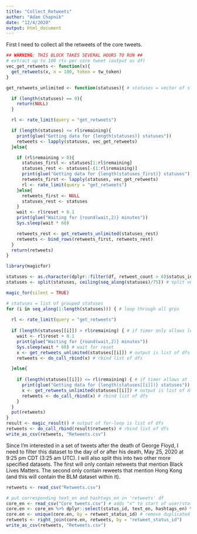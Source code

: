 ```yaml
---
title: "Collect_Retweets"
author: "Adam Chapnik"
date: "12/4/2020"
output: html_document
---
```


First I need to collect all the retweets of the core tweets.

```r
## WARNING: THIS BLOCK TAKES SEVERAL HOURS TO RUN ##
# extract up to 100 rts per core tweet (output as df)
vec_get_retweets <- function(x){
  get_retweets(x, n = 100, token = tw_token)
}

get_retweets_unlimited <- function(statuses){ # statuses = vector of statuses

  if (length(statuses) == 0){
    return(NULL)
  }

  rl <- rate_limit(query = "get_retweets")

  if (length(statuses) <= rl$remaining){
    print(glue("Getting data for {length(statuses)} statuses"))
    retweets <- lapply(statuses, vec_get_retweets)  
  }else{

    if (rl$remaining > 0){
      statuses_first <- statuses[1:rl$remaining]
      statuses_rest <- statuses[-(1:rl$remaining)]
      print(glue("Getting data for {length(statuses_first)} statuses"))
      retweets_first <- lapply(statuses, vec_get_retweets)
      rl <- rate_limit(query = "get_retweets")
    }else{
      retweets_first <- NULL
      statuses_rest <- statuses
    }
    wait <- rl$reset + 0.1
    print(glue("Waiting for {round(wait,2)} minutes"))
    Sys.sleep(wait * 60)

    retweets_rest <- get_retweets_unlimited(statuses_rest)  
    retweets <- bind_rows(retweets_first, retweets_rest)
  }
  return(retweets)
}

library(magicfor)

statuses <- as.character(dplyr::filter(df, retweet_count > 0)$status_id) # only rts
statuses <- split(statuses, ceiling(seq_along(statuses)/75)) # split vector into list of 75 groups (75 is status_id limit before timeout)

magic_for(silent = TRUE)

# statuses = list of grouped statuses
for (i in seq_along(1:length(statuses))) { # loop through all grps
  
  rl <- rate_limit(query = "get_retweets")
  
  if (length(statuses[[i]]) > rl$remaining) { # if timer only allows less than group size
    wait <- rl$reset + 0.1
    print(glue("Waiting for {round(wait,2)} minutes"))
    Sys.sleep(wait * 60) # wait for reset
    x <- get_retweets_unlimited(statuses[[i]]) # output is list of dfs
    retweets <- do_call_rbind(x) # rbind list of dfs

  }else{ 
    
    if (length(statuses[[i]]) <= rl$remaining) { # if timer allows at least group size
      print(glue("Getting data for {length(statuses[[i]])} statuses"))
      x <- get_retweets_unlimited(statuses[[i]]) # output is list of dfs
      retweets <- do_call_rbind(x) # rbind list of dfs
    }
  }
  put(retweets) 
}
result <- magic_result() # output of for-loop is list of dfs
retweets <- do_call_rbind(result$retweets) # rbind list of dfs
write_as_csv(retweets, "Retweets.csv") 
```

Since I'm interested in a set of tweets after the death of George Floyd, I need to filter this dataset to the day of or after his death, May 25, 2020 at 9:25 pm CDT (3:25 am UTC). I will also split this into two other more specified datasets. The first will only contain retweets  that mention Black Lives Matters. The second only contain reweets that mention Hong Kong (and this will contain the BLM dataset within it). 

```r
retweets <- read_csv("Retweets.csv")
```

```r
# put corresponding text_en and hashtags_en in 'retweets' df
core_en <- read_csv("Core_tweets.csv") # adds "x" to start of user/status_id
core.en <- core_en %>% dplyr::select(status_id, text_en, hashtags_en) %>% rename(retweet_status_id = status_id) # there happen to be duplicate rows... (fix this issue later)
core.en <- unique(core.en, by = retweet_status_id) # remove duplicated rows
retweets <- right_join(core.en, retweets, by = "retweet_status_id")
write_as_csv(retweets, "Retweets.csv") 
```


